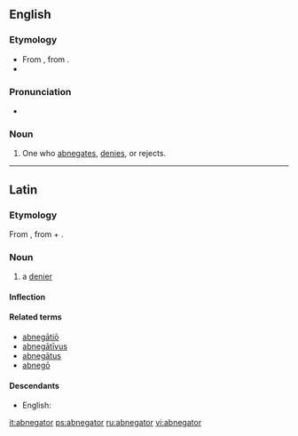 ==English==

===Etymology===
* From {{etyl|LL.}}, from {{etyl|la}} {{term|abnegatus|lang=la}}.
* {{suffix|abnegate|or}}

===Pronunciation===
* {{a|US}} {{IPA|/ˈæb.nɪ.ˌɡɘɪ.tɚ/|/ˈæb.ni.ˌɡɘɪ.tɚ/|/ˈæb.nɪ.ˌɡɘɪ.tə/|/ˈæb.ni.ˌɡɘɪ.tə/}}

===Noun===
{{en-noun}}

# {{rare}} One who [[abnegates]], [[denies]], or rejects.

----

==Latin==

===Etymology===
From {{term|abnego|abnegō|refuse, deny, decline|lang=la}}, from {{term|ab||from, away from|lang=la}} + {{term|nego|negō|deny; refuse, say no|lang=la}}.

===Noun===
{{la-noun|abnegātor|abnegatoris|abnegātōris|m|third}}

# a [[denier]]

====Inflection====
{{la-decl-3rd|abnegator|abnegātor|abnegator|abnegātōr}}

====Related terms====
* [[abnegatio|abnegātiō]]
* [[abnegativus|abnegātīvus]]
* [[abnegatus|abnegātus]]
* [[abnego|abnegō]]

====Descendants====
* English: {{l|en|abnegator}}

[[it:abnegator]]
[[ps:abnegator]]
[[ru:abnegator]]
[[vi:abnegator]]